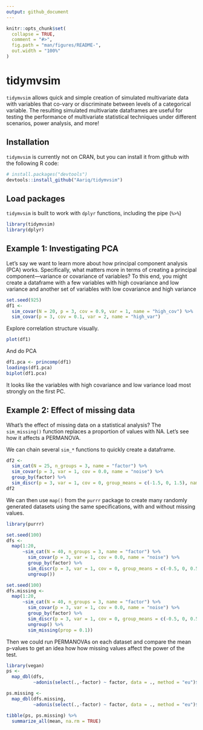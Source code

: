 ```yaml
---
output: github_document
---
```


<!-- README.md is generated from README.Rmd. Please edit that file -->

```r
knitr::opts_chunk$set(
  collapse = TRUE,
  comment = "#>",
  fig.path = "man/figures/README-",
  out.width = "100%"
)
```

# tidymvsim

`tidymvsim` allows quick and simple creation of simulated multivariate data with variables that co-vary or discriminate between levels of a categorical variable.  The resulting simulated multivariate dataframes are useful for testing the performance of multivariate statistical techniques under different scenarios, power analysis, and more!

## Installation

`tidymvsim` is currently not on CRAN, but you can install it from github with the following R code:

``` r
# install.packages("devtools")
devtools::install_github("Aariq/tidymvsim")
```

## Load packages

`tidymvsim` is built to work with `dplyr` functions, including the pipe (` %>% `)

```r
library(tidymvsim)
library(dplyr)
```

## Example 1: Investigating PCA

Let's say we want to learn more about how principal component analysis (PCA) works.  Specifically, what matters more in terms of creating a principal component---variance or covariance of variables? To this end, you might create a dataframe with a few variables with high covariance and low variance and another set of variables with low covariance and high variance

```R
set.seed(925)
df1 <- 
  sim_covar(N = 20, p = 3, cov = 0.9, var = 1, name = "high_cov") %>%
  sim_covar(p = 3, cov = 0.1, var = 2, name = "high_var") 
```

Explore correlation structure visually.

```r
plot(df1)
```

And do PCA

```r
df1.pca <- princomp(df1)
loadings(df1.pca)
biplot(df1.pca)
```

It looks like the variables with high covariance and low variance load most strongly on the first PC.

## Example 2: Effect of missing data

What's the effect of missing data on a statistical analysis? The `sim_missing()` function replaces a proportion of values with NA.  Let's see how it affects a PERMANOVA.

We can chain several `sim_*` functions to quickly create a dataframe.

```r
df2 <- 
  sim_cat(N = 25, n_groups = 3, name = "factor") %>% 
  sim_covar(p = 3, var = 1, cov = 0.0, name = "noise") %>% 
  group_by(factor) %>% 
  sim_discr(p = 3, var = 1, cov = 0, group_means = c(-1.5, 0, 1.5), name  = "signal")
df2
```

We can then use `map()` from the `purrr` package to create many randomly generated datasets using the same specifications, with and without missing values.

```r
library(purrr)
```

```r
set.seed(100)
dfs <-
  map(1:20, 
      ~sim_cat(N = 40, n_groups = 3, name = "factor") %>% 
        sim_covar(p = 3, var = 1, cov = 0.0, name = "noise") %>% 
        group_by(factor) %>% 
        sim_discr(p = 3, var = 1, cov = 0, group_means = c(-0.5, 0, 0.5), name  = "signal") %>% 
        ungroup())
```

```r
set.seed(100)
dfs.missing <-
  map(1:20, 
      ~sim_cat(N = 40, n_groups = 3, name = "factor") %>% 
        sim_covar(p = 3, var = 1, cov = 0.0, name = "noise") %>% 
        group_by(factor) %>% 
        sim_discr(p = 3, var = 1, cov = 0, group_means = c(-0.5, 0, 0.5), name  = "signal") %>% 
        ungroup() %>% 
        sim_missing(prop = 0.1))
```

Then we could run PERMANOVAs on each dataset and compare the mean p-values to get an idea how how missing values affect the power of the test.

```r
library(vegan)
ps <- 
  map_dbl(dfs,
          ~adonis(select(.,-factor) ~ factor, data = ., method = "eu")$aov.tab$`Pr(>F)`[1])

ps.missing <- 
  map_dbl(dfs.missing,
          ~adonis(select(.,-factor) ~ factor, data = ., method = "eu")$aov.tab$`Pr(>F)`[1])

tibble(ps, ps.missing) %>% 
  summarize_all(mean, na.rm = TRUE)
```

